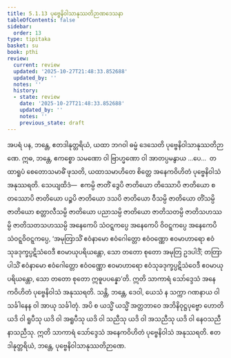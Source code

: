 ```yaml
---
title: 5.1.13 ပုဗ္ဗေနိဝါသာနုဿတိဉာဏဒေသနာ
tableOfContents: false
sidebar:
  order: 13
type: tipitaka
basket: su
book: pthi
review:
  current: review
  updated: '2025-10-27T21:48:33.852688'
  updated_by: ''
  notes: ''
  history:
  - state: review
    date: '2025-10-27T21:48:33.852688'
    updated_by: ''
    notes: ''
    previous_state: draft
---
```



<ReviewStatus review={frontmatter.review} showDetails={true} />

<HypothesisAnnotation frontmatter={frontmatter} />

<DynamicBreadcrumb />

<Division number="157" book="pthi" e="ch" v="8" p="91">

<Paragraph number="320" book="pthi">
အပရံ ပန, ဘန္တေ, ဧတဒါနုတ္တရိယံ, ယထာ ဘဂဝါ ဓမ္မံ ဒေသေတိ ပုဗ္ဗေနိဝါသာနုဿတိဉာဏေ. ဣဓ, ဘန္တေ, ဧကစ္စော သမဏော ဝါ ဗြာဟ္မဏော ဝါ အာတပ္ပမနွာယ …ပေ…  တထာရူပံ စေတောသမာဓိံ ဖုသတိ, ယထာသမာဟိတေ စိတ္တေ အနေကဝိဟိတံ ပုဗ္ဗေနိဝါသံ အနုဿရတိ. သေယျထိဒံ—  ဧကမ္ပိ ဇာတိံ ဒွေပိ ဇာတိယော တိဿောပိ ဇာတိယော စတဿောပိ ဇာတိယော ပဉ္စပိ ဇာတိယော ဒသပိ ဇာတိယော ဝီသမ္ပိ ဇာတိယော တိံသမ္ပိ ဇာတိယော စတ္တာလီသမ္ပိ ဇာတိယော ပညာသမ္ပိ ဇာတိယော ဇာတိသတမ္ပိ ဇာတိသဟဿမ္ပိ ဇာတိသတသဟဿမ္ပိ အနေကေပိ သံဝဋ္ဋကပ္ပေ အနေကေပိ ဝိဝဋ္ဋကပ္ပေ အနေကေပိ သံဝဋ္ဋဝိဝဋ္ဋကပ္ပေ, ‘အမုတြာသိံ ဧဝံနာမော ဧဝံဂေါတ္တော ဧဝံဝဏ္ဏော ဧဝမာဟာရော ဧဝံသုခဒုက္ခပ္ပဋိသံဝေဒီ ဧဝမာယုပရိယန္တော, သော တတော စုတော အမုတြ ဥဒပါဒိံ; တတြာပါသိံ ဧဝံနာမော ဧဝံဂေါတ္တော ဧဝံဝဏ္ဏော ဧဝမာဟာရော ဧဝံသုခဒုက္ခပ္ပဋိသံဝေဒီ ဧဝမာယုပရိယန္တော, သော တတော စုတော ဣဓူပပန္နော’တိ. ဣတိ သာကာရံ သော်ဒ္ဒေသံ အနေကဝိဟိတံ ပုဗ္ဗေနိဝါသံ အနုဿရတိ. သန္တိ, ဘန္တေ, ဒေဝါ, ယေသံ န သက္ကာ ဂဏနာယ ဝါ သင်္ခါနေန ဝါ အာယု သင်္ခါတုံ. အပိ စ ယသ္မိံ ယသ္မိံ အတ္တဘာဝေ အဘိနိဝုဋ္ဌပုဗ္ဗော ဟောတိ ယဒိ ဝါ ရူပီသု ယဒိ ဝါ အရူပီသု ယဒိ ဝါ သညီသု ယဒိ ဝါ အသညီသု ယဒိ ဝါ နေဝသညီနာသညီသု. ဣတိ သာကာရံ သော်ဒ္ဒေသံ အနေကဝိဟိတံ ပုဗ္ဗေနိဝါသံ အနုဿရတိ. ဧတဒါနုတ္တရိယံ, ဘန္တေ, ပုဗ္ဗေနိဝါသာနုဿတိဉာဏေ.
</Paragraph>
</Division>